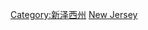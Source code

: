 {{Commonscat|Transport in New Jersey}}

[[Category:新泽西州|Category:新泽西州]]
[[Category:美國各州交通|New Jersey]]